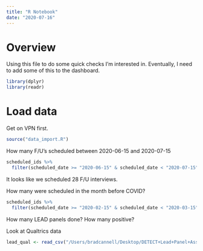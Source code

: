 ```yaml
---
title: "R Notebook"
date: "2020-07-16"
---
```


# Overview

Using this file to do some quick checks I'm interested in. Eventually, I need to add some of this to the dashboard.

```r
library(dplyr)
library(readr)
```

# Load data

Get on VPN first.

```r
source("data_import.R")
```

How many F/U's scheduled between 2020-06-15 and 2020-07-15

```r
scheduled_ids %>% 
  filter(scheduled_date >= "2020-06-15" & scheduled_date < "2020-07-15")
```

It looks like we scheduled 28 F/U interviews.

How many were scheduled in the month before COVID?

```r
scheduled_ids %>% 
  filter(scheduled_date >= "2020-02-15" & scheduled_date < "2020-03-15")
```

How many LEAD panels done? How many positive?

Look at Qualtrics data

```r
lead_qual <- read_csv("/Users/bradcannell/Desktop/DETECT+Lead+Panel+Assessment_July+16,+2020_08.52.csv")
```

